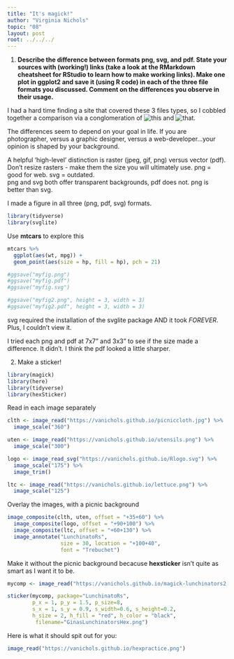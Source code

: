 ```yaml
---
title: "It's magick!"
author: "Virginia Nichols"
topic: "08"
layout: post
root: ../../../
---
```


1. **Describe the difference between formats png, svg, and pdf. State your sources with (working!) links (take a look at the RMarkdown cheatsheet for RStudio to learn how to make working links). Make one plot in ggplot2 and save it (using R code) in each of the three file formats you discussed. Comment on the differences you observe in their usage.**

I had a hard time finding a site that covered these 3 files types, so I cobbled together a comparison via a conglomeration of ![this](https://blog.mrdaniels.ch/warz/png-vs-svg-2017/) and ![that](https://blog.hubspot.com/insiders/different-types-of-image-files). 

The differences seem to depend on your goal in life. If you are photographer, versus a graphic designer, versus a web-developer...your opinion is shaped by your background. 

A helpful 'high-level' distinction is raster (jpeg, gif, png) versus vector (pdf). Don't resize rasters - make them the size you will ultimately use. png = good for web. svg = outdated.  
png and svg both offer transparent backgrounds, pdf does not. png is better than svg. 

I made a figure in all three (png, pdf, svg) formats. 
```r

library(tidyverse)
library(svglite)
```

Use **mtcars** to explore this
```r
mtcars %>%
  ggplot(aes(wt, mpg)) + 
  geom_point(aes(size = hp, fill = hp), pch = 21)

#ggsave("myfig.png")
#ggsave("myfig.pdf")
#ggsave("myfig.svg")

#ggsave("myfig2.png", height = 3, width = 3)
#ggsave("myfig2.pdf", height = 3, width = 3)


```

svg required the installation of the svglite package AND it took *FOREVER*. Plus, I couldn't view it. 

I tried each png and pdf at 7x7" and 3x3" to see if the size made a difference. It didn't. I think the pdf looked a little sharper. 


2. Make a sticker!

```r
library(magick)
library(here)
library(tidyverse)
library(hexSticker)
```

Read in each image separately
```r

clth <- image_read("https://vanichols.github.io/picniccloth.jpg") %>%
  image_scale("360")

uten <- image_read("https://vanichols.github.io/utensils.png") %>%
  image_scale("300")

logo <- image_read_svg("https://vanichols.github.io/Rlogo.svg") %>%
  image_scale("175") %>%
  image_trim()

ltc <- image_read("https://vanichols.github.io/lettuce.png") %>%
  image_scale("125")
```

Overlay the images, with a picnic background
```r

image_composite(clth, uten, offset = "+35+60") %>%
  image_composite(logo, offset = "+90+100") %>%
  image_composite(ltc, offset = "+60+130") %>%
  image_annotate("LunchinatoRs", 
                 size = 30, location = "+100+40",
                 font = "Trebuchet") 

```

Make it without the picnic background becacuse **hexsticker** isn't quite as smart as I want it to be. 

```r

mycomp <- image_read("https://vanichols.github.io/magick-lunchinators2.png")

sticker(mycomp, package="LunchinatoRs", 
        p_x = 1, p_y = 1.5, p_size=8, 
        s_x = 1, s_y = 0.9, s_width=0.6, s_height=0.2,
        h_size = 2, h_fill = "red", h_color = "black",
         filename="GinasLunchinatorsHex.png")

```

Here is what it should spit out for you:
```r
image_read("https://vanichols.github.io/hexpractice.png")
```


